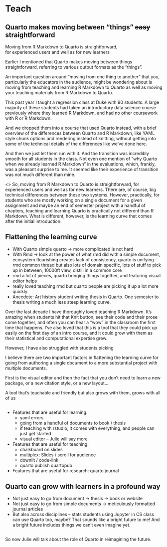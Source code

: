 # Teach {.title-middle-ice background-image="images/horst_quarto_penguins_teach.png"}

## Quarto makes moving between "things" ~~easy~~ straightforward {.takeaway .center}

::: {.fragment .fade-up .large}
Moving from R Markdown to Quarto is straightforward,<br> for experienced users and well as for new learners
:::

::: notes
Earlier I mentioned that Quarto makes moving between things straightforward, referring to various output formats as the "things".

An important question around "moving from one thing to another" that you, particularly the educators in the audience, might be wondering about is moving from teaching and learning R Markdown to Quarto as well as moving your teaching materials from R Markdown to Quarto.

This past year I taught a regression class at Duke with 90 students. A large majority of these students had taken an introductory data science course previously where they learned R Markdown, and had no other coursework with R or R Markdown.

And we dropped them into a course that used Quarto instead, with a brief overview of the differences between Quarto and R Markdown, like YAML style chunk options and rendering instead of knitting, without getting into some of the technical details of the differences like we've done here.

And then we just let them run with it. And the transition was incredibly smooth for all students in the class. Not even one mention of "why Quarto when we already learned R Markdown" in the evaluations, which, frankly, was a pleasant surprise to me. It seemed like their experience of transition was not much different than mine.

<> So, moving from R Markdown to Quarto is straightforward, for experienced users and well as for new learners.
There are, of course, big technical differences between these two systems. However, practically, for students who are mostly working on a single document for a given assignment and maybe an end of semester project with a handful of chapters, teaching and learning Quarto is practically not different than R Markdown.
What is different, however, is the learning curve that comes after the initial introduction.
:::

## Flattening the learning curve


- With Quarto simple quarto -> more complicated is not hard
- With Rmd -> look at the power of what rmd did with a simple document, ecosystem flourishing creates lack of consistency, quarto is unifying -- rmd common thread but also lots of domain specific, lots of stuff to pick up in between, 10000ft view, distill in a common core
- rmd a lot of pieces, quarto bringing things together, and featuring visual editor helps
- really loved teaching rmd but quarto people are picking it up a lot more quickly
-  Anecdote: Art history student writing thesis in Quarto. One semester to thesis writing a much less steep learning curve.

::: notes
Over the last decade I have thoroughly loved teaching R Markdown. It's amazing when students hit that Knit button, see their code and their prose come together, and often you can hear a "wow" in the classroom the first time that happens. I've also loved that this is a tool that they could pick up easily on the first day of an intro course, and it could grow with them as their statistical and computational expertise grew.

However, I have also struggled with students picking 

I believe there are two important factors in flattening the learning curve for going from authoring a single document to a more substantial project with multiple documents.

First is the visual editor and then the fact that you don't need to learn a new package, or a new citation style, or a new layout...



A tool that's teachable and friendly but also grows with them, grows with all of us
:::

##  {#demo-3 .centered data-menu-title="Demo 3" background-color="#000000"}

::: demo
- Features that are useful for learning:
  - yaml errors
  - going from a handful of documents to book / thesis
  - if teaching with rstudio, it comes with everything, and people can just get started
  - visual editor -- Julie will say more
- Features that are useful for teaching:
  - chalkboard on slides
  - multiplex: Slides / scroll for audience
  - downlit / code-link
  - quarto publish quartopub
- Features that are useful for research: quarto journal
:::

## Quarto can grow with learners in a profound way {.takeaway .center}

- Not just easy to go from document -> thesis -> book or website
- Not just easy to go from simple documents -> meticulously formatted journal articles
- But also across disciplines -- stats students using Jupyter in CS class can use Quarto too, maybe? That sounds like a bright future to me! And a bright future includes things we can't even imagine yet.

## {#pass-to-teach background-image="images/horst_quarto_meteor.png"}

::: notes
So now Julie will talk about the role of Quarto in reimagining the future.
:::
